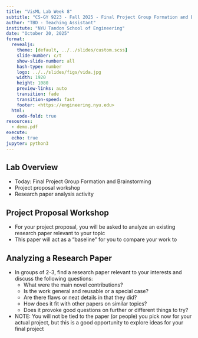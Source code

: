 ```yaml
---
title: "VisML Lab Week 8"
subtitle: "CS-GY 9223 - Fall 2025 - Final Project Group Formation and Brainstorming"
author: "TBD - Teaching Assistant"
institute: "NYU Tandon School of Engineering"
date: "October 20, 2025"
format:
  revealjs:
    theme: [default, ../../slides/custom.scss]
    slide-number: c/t
    show-slide-number: all
    hash-type: number
    logo: ../../slides/figs/vida.jpg
    width: 1920
    height: 1080
    preview-links: auto
    transition: fade
    transition-speed: fast
    footer: <https://engineering.nyu.edu>
  html:
    code-fold: true
resources:
  - demo.pdf
execute:
  echo: true
jupyter: python3
---
```


## Lab Overview

* Today: Final Project Group Formation and Brainstorming
* Project proposal workshop
* Research paper analysis activity

## Project Proposal Workshop
* For your project proposal, you will be asked to analyze an existing research paper relevant to your topic 
* This paper will act as a "baseline" for you to compare your work to

## Analyzing a Research Paper
* In groups of 2-3, find a research paper relevant to your interests and discuss the following questions:
  * What were the main novel contributions?
  * Is the work general and reusable or a special case?
  * Are there flaws or neat details in that they did?
  * How does it fit with other papers on similar topics?
  * Does it provoke good questions on further or different things to try? 
* NOTE: You will not be tied to the paper (or people) you pick now for your actual project, but this is a good opportunity to explore ideas for your final project